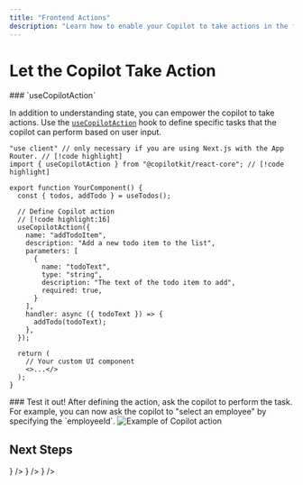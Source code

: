 ```yaml
---
title: "Frontend Actions"
description: "Learn how to enable your Copilot to take actions in the frontend."
---
```


# Let the Copilot Take Action

<Steps>

<Step>
### `useCopilotAction`

In addition to understanding state, you can empower the copilot to take actions. Use the [`useCopilotAction`](/reference/hooks/useCopilotAction) hook to define specific tasks that the copilot can perform based on user input.

```tsx title="YourComponent.tsx"
"use client" // only necessary if you are using Next.js with the App Router. // [!code highlight]
import { useCopilotAction } from "@copilotkit/react-core"; // [!code highlight]

export function YourComponent() {
  const { todos, addTodo } = useTodos();

  // Define Copilot action
  // [!code highlight:16]
  useCopilotAction({
    name: "addTodoItem",
    description: "Add a new todo item to the list",
    parameters: [
      {
        name: "todoText",
        type: "string",
        description: "The text of the todo item to add",
        required: true,
      }
    ],
    handler: async ({ todoText }) => {
      addTodo(todoText);
    },
  });

  return (
    // Your custom UI component
    <>...</>
  );
}
```
</Step>

<Step>
  <UseClientCalloutSnippet components={props.components} />
</Step>


<Step>
### Test it out!
After defining the action, ask the copilot to perform the task. For example, you can now ask the copilot to "select an employee" by specifying the `employeeId`.

<Frame>
  <img 
    src="/images/copilot-action-example.gif" 
    alt="Example of Copilot action" 
    className="rounded-lg shadow-md w-full max-w-md mx-auto"
  />
</Frame>
</Step>

</Steps>


## Next Steps

<Cards>
  <Card
    title="useCopilotAction Reference"
    description="Refer to the documentation for the useCopilotAction hook."
    href="/reference/hooks/useCopilotAction"
    icon={<LinkIcon />}
  />
  <Card
    title="Actions + Generative UI"
    description="Learn how to render custom UI components alongside your actions, directly in the CopilotKit chat window."
    href="/guides/generative-ui"
    icon={<LinkIcon />}
  />
  <Card
    title="Backend Actions"
    description="Enable backend services to trigger actions via copilot backend hooks."
    href="/guides/backend-actions"
    icon={<LinkIcon />}
  />
</Cards>
